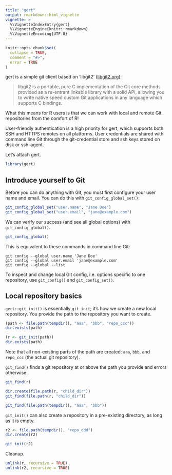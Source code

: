 ```yaml
---
title: "gert"
output: rmarkdown::html_vignette
vignette: >
  %\VignetteIndexEntry{gert}
  %\VignetteEngine{knitr::rmarkdown}
  %\VignetteEncoding{UTF-8}
---
```


```r
knitr::opts_chunk$set(
  collapse = TRUE,
  comment = "#>",
  error = TRUE
)
```

gert is a simple git client based on 'libgit2' ([libgit2.org](https://libgit2.org)):

> libgit2 is a portable, pure C implementation of the Git core methods provided as a re-entrant linkable library with a solid API, allowing you to write native speed custom Git applications in any language which supports C bindings.

What this means for R users is that we can work with local and remote Git repositories from the comfort of R!

User-friendly authentication is a high priority for gert, which supports both SSH and HTTPS remotes on all platforms. User credentials are shared with command line Git through the git-credential store and ssh keys stored on disk or ssh-agent.

Let's attach gert.

```r
library(gert)
```

## Introduce yourself to Git

Before you can do anything with Git, you must first configure your user name and email. You can do this with `git_config_global_set()`:

```r
git_config_global_set("user.name", "Jane Doe")
git_config_global_set("user.email", "jane@example.com")
```

We can verify our success (and see all global options) with `git_config_global()`.

```r
git_config_global()
```

This is equivalent to these commands in command line Git:

```
git config --global user.name 'Jane Doe'
git config --global user.email 'jane@example.com'
git config --global --list
```

To inspect and change local Git config, i.e. options specific to one repository, use `git_config()` and `git_config_set()`.

## Local repository basics

`gert::git_init()` is essentially `git init`; it's how we create a new local repository. You provide the path to the repository you want to create.

```r
(path <- file.path(tempdir(), "aaa", "bbb", "repo_ccc"))
dir.exists(path)

(r <- git_init(path))
dir.exists(path)
```

Note that all non-existing parts of the path are created: `aaa`, `bbb`, and `repo_ccc` (the actual git repository).

`git_find()` finds a git repository at or above the path you provide and errors otherwise.

```r
git_find(r)

dir.create(file.path(r, "child_dir"))
git_find(file.path(r, "child_dir"))

git_find(file.path(tempdir(), "aaa", "bbb"))
```

`git_init()` can also create a repository in a pre-existing directory, as long as it is empty.

```r
r2 <- file.path(tempdir(), "repo_ddd")
dir.create(r2)

git_init(r2)
```

Cleanup.

```r
unlink(r, recursive = TRUE)
unlink(r2, recursive = TRUE)
```
